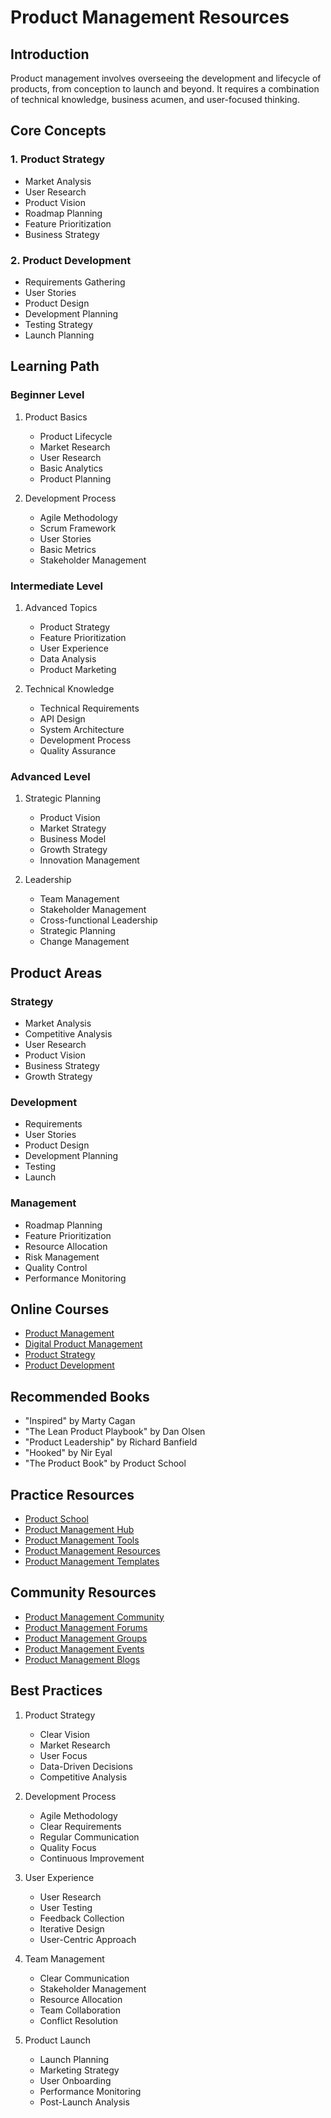 # Product Management Resources

## Introduction
Product management involves overseeing the development and lifecycle of products, from conception to launch and beyond. It requires a combination of technical knowledge, business acumen, and user-focused thinking.

## Core Concepts

### 1. Product Strategy
- Market Analysis
- User Research
- Product Vision
- Roadmap Planning
- Feature Prioritization
- Business Strategy

### 2. Product Development
- Requirements Gathering
- User Stories
- Product Design
- Development Planning
- Testing Strategy
- Launch Planning

## Learning Path

### Beginner Level
1. Product Basics
   - Product Lifecycle
   - Market Research
   - User Research
   - Basic Analytics
   - Product Planning

2. Development Process
   - Agile Methodology
   - Scrum Framework
   - User Stories
   - Basic Metrics
   - Stakeholder Management

### Intermediate Level
1. Advanced Topics
   - Product Strategy
   - Feature Prioritization
   - User Experience
   - Data Analysis
   - Product Marketing

2. Technical Knowledge
   - Technical Requirements
   - API Design
   - System Architecture
   - Development Process
   - Quality Assurance

### Advanced Level
1. Strategic Planning
   - Product Vision
   - Market Strategy
   - Business Model
   - Growth Strategy
   - Innovation Management

2. Leadership
   - Team Management
   - Stakeholder Management
   - Cross-functional Leadership
   - Strategic Planning
   - Change Management

## Product Areas

### Strategy
- Market Analysis
- Competitive Analysis
- User Research
- Product Vision
- Business Strategy
- Growth Strategy

### Development
- Requirements
- User Stories
- Product Design
- Development Planning
- Testing
- Launch

### Management
- Roadmap Planning
- Feature Prioritization
- Resource Allocation
- Risk Management
- Quality Control
- Performance Monitoring

## Online Courses
- [Product Management](https://www.coursera.org/specializations/product-management)
- [Digital Product Management](https://www.udemy.com/course/digital-product-management/)
- [Product Strategy](https://www.coursera.org/learn/product-strategy)
- [Product Development](https://www.edx.org/course/product-development)

## Recommended Books
- "Inspired" by Marty Cagan
- "The Lean Product Playbook" by Dan Olsen
- "Product Leadership" by Richard Banfield
- "Hooked" by Nir Eyal
- "The Product Book" by Product School

## Practice Resources
- [Product School](https://productschool.com/)
- [Product Management Hub](https://www.productmanagementhub.com/)
- [Product Management Tools](https://www.productmanagementtools.com/)
- [Product Management Resources](https://www.productmanagementresources.com/)
- [Product Management Templates](https://www.productmanagementtemplates.com/)

## Community Resources
- [Product Management Community](https://www.productmanagementcommunity.com/)
- [Product Management Forums](https://www.productmanagementforums.com/)
- [Product Management Groups](https://www.productmanagementgroups.com/)
- [Product Management Events](https://www.productmanagementevents.com/)
- [Product Management Blogs](https://www.productmanagementblogs.com/)

## Best Practices
1. Product Strategy
   - Clear Vision
   - Market Research
   - User Focus
   - Data-Driven Decisions
   - Competitive Analysis

2. Development Process
   - Agile Methodology
   - Clear Requirements
   - Regular Communication
   - Quality Focus
   - Continuous Improvement

3. User Experience
   - User Research
   - User Testing
   - Feedback Collection
   - Iterative Design
   - User-Centric Approach

4. Team Management
   - Clear Communication
   - Stakeholder Management
   - Resource Allocation
   - Team Collaboration
   - Conflict Resolution

5. Product Launch
   - Launch Planning
   - Marketing Strategy
   - User Onboarding
   - Performance Monitoring
   - Post-Launch Analysis 